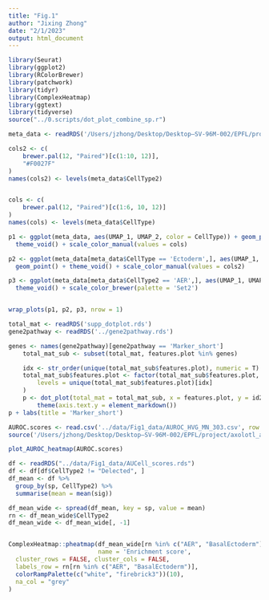 ```yaml
---
title: "Fig.1"
author: "Jixing Zhong"
date: "2/1/2023"
output: html_document
---
```



```r
library(Seurat)
library(ggplot2)
library(RColorBrewer)
library(patchwork)
library(tidyr)
library(ComplexHeatmap)
library(ggtext)
library(tidyverse)
source("../0.scripts/dot_plot_combine_sp.r")
```


```r
meta_data <- readRDS('/Users/jzhong/Desktop/Desktop–SV-96M-002/EPFL/project/axolotl_aer_final/rmd_pl_figs/Fig1/meta_data.rds')

cols2 <- c(
    brewer.pal(12, "Paired")[c(1:10, 12)],
    "#F0027F"
)
names(cols2) <- levels(meta_data$CellType2)


cols <- c(
    brewer.pal(12, "Paired")[c(1:6, 10, 12)]
)
names(cols) <- levels(meta_data$CellType)

```


```r
p1 <- ggplot(meta_data, aes(UMAP_1, UMAP_2, color = CellType)) + geom_point() + 
  theme_void() + scale_color_manual(values = cols)

p2 <- ggplot(meta_data[meta_data$CellType == 'Ectoderm',], aes(UMAP_1, UMAP_2, color = CellType2)) + 
  geom_point() + theme_void() + scale_color_manual(values = cols2)

p3 <- ggplot(meta_data[meta_data$CellType2 == 'AER',], aes(UMAP_1, UMAP_2, color = sp)) + geom_point() + 
  theme_void() + scale_color_brewer(palette = 'Set2')


wrap_plots(p1, p2, p3, nrow = 1)

```

```r
total_mat <- readRDS('supp_dotplot.rds')
gene2pathway <- readRDS('../gene2pathway.rds')

genes <- names(gene2pathway)[gene2pathway == 'Marker_short']
    total_mat_sub <- subset(total_mat, features.plot %in% genes)

    idx <- str_order(unique(total_mat_sub$features.plot), numeric = T)
    total_mat_sub$features.plot <- factor(total_mat_sub$features.plot,
        levels = unique(total_mat_sub$features.plot)[idx]
    )
    p <- dot_plot(total_mat = total_mat_sub, x = features.plot, y = id2) +
        theme(axis.text.y = element_markdown())
p + labs(title = 'Marker_short')

```


```r
AUROC.scores <- read.csv('../data/Fig1_data/AUROC_HVG_MN_303.csv', row.names = 1)
source('/Users/jzhong/Desktop/Desktop–SV-96M-002/EPFL/project/axolotl_aer_final/rmd_pl_figs/pl_MN_utils.r')

plot_AUROC_heatmap(AUROC.scores)
```


```r
df <- readRDS("../data/Fig1_data/AUCell_scores.rds")
df <- df[df$CellType2 != "Delected", ]
df_mean <- df %>%
  group_by(sp, CellType2) %>%
  summarise(mean = mean(sig))

df_mean_wide <- spread(df_mean, key = sp, value = mean)
rn <- df_mean_wide$CellType2
df_mean_wide <- df_mean_wide[, -1]


ComplexHeatmap::pheatmap(df_mean_wide[rn %in% c("AER", "BasalEctoderm"), ],
                         name = 'Enrichment score',
  cluster_rows = FALSE, cluster_cols = FALSE,
  labels_row = rn[rn %in% c("AER", "BasalEctoderm")],
  colorRampPalette(c("white", "firebrick3"))(10),
  na_col = "grey"
)


```
